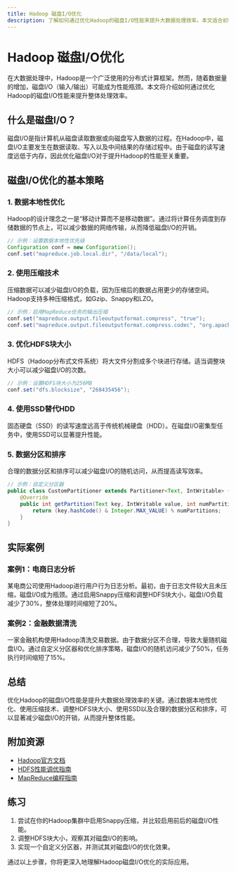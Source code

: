 ```yaml
---
title: Hadoop 磁盘I/O优化
description: 了解如何通过优化Hadoop的磁盘I/O性能来提升大数据处理效率。本文适合初学者，涵盖基本概念、优化策略、实际案例以及总结。
---
```


# Hadoop 磁盘I/O优化

在大数据处理中，Hadoop是一个广泛使用的分布式计算框架。然而，随着数据量的增加，磁盘I/O（输入/输出）可能成为性能瓶颈。本文将介绍如何通过优化Hadoop的磁盘I/O性能来提升整体处理效率。

## 什么是磁盘I/O？

磁盘I/O是指计算机从磁盘读取数据或向磁盘写入数据的过程。在Hadoop中，磁盘I/O主要发生在数据读取、写入以及中间结果的存储过程中。由于磁盘的读写速度远低于内存，因此优化磁盘I/O对于提升Hadoop的性能至关重要。

## 磁盘I/O优化的基本策略

### 1. 数据本地性优化

Hadoop的设计理念之一是“移动计算而不是移动数据”。通过将计算任务调度到存储数据的节点上，可以减少数据的网络传输，从而降低磁盘I/O的开销。

```java
// 示例：设置数据本地性优先级
Configuration conf = new Configuration();
conf.set("mapreduce.job.local.dir", "/data/local");
```

### 2. 使用压缩技术

压缩数据可以减少磁盘I/O的负载，因为压缩后的数据占用更少的存储空间。Hadoop支持多种压缩格式，如Gzip、Snappy和LZO。

```java
// 示例：启用MapReduce任务的输出压缩
conf.set("mapreduce.output.fileoutputformat.compress", "true");
conf.set("mapreduce.output.fileoutputformat.compress.codec", "org.apache.hadoop.io.compress.SnappyCodec");
```

### 3. 优化HDFS块大小

HDFS（Hadoop分布式文件系统）将大文件分割成多个块进行存储。适当调整块大小可以减少磁盘I/O的次数。

```java
// 示例：设置HDFS块大小为256MB
conf.set("dfs.blocksize", "268435456");
```

### 4. 使用SSD替代HDD

固态硬盘（SSD）的读写速度远高于传统机械硬盘（HDD）。在磁盘I/O密集型任务中，使用SSD可以显著提升性能。

### 5. 数据分区和排序

合理的数据分区和排序可以减少磁盘I/O的随机访问，从而提高读写效率。

```java
// 示例：自定义分区器
public class CustomPartitioner extends Partitioner<Text, IntWritable> {
    @Override
    public int getPartition(Text key, IntWritable value, int numPartitions) {
        return (key.hashCode() & Integer.MAX_VALUE) % numPartitions;
    }
}
```

## 实际案例

### 案例1：电商日志分析

某电商公司使用Hadoop进行用户行为日志分析。最初，由于日志文件较大且未压缩，磁盘I/O成为瓶颈。通过启用Snappy压缩和调整HDFS块大小，磁盘I/O负载减少了30%，整体处理时间缩短了20%。

### 案例2：金融数据清洗

一家金融机构使用Hadoop清洗交易数据。由于数据分区不合理，导致大量随机磁盘I/O。通过自定义分区器和优化排序策略，磁盘I/O的随机访问减少了50%，任务执行时间缩短了15%。

## 总结

优化Hadoop的磁盘I/O性能是提升大数据处理效率的关键。通过数据本地性优化、使用压缩技术、调整HDFS块大小、使用SSD以及合理的数据分区和排序，可以显著减少磁盘I/O的开销，从而提升整体性能。

## 附加资源

- [Hadoop官方文档](https://hadoop.apache.org/docs/current/)
- [HDFS性能调优指南](https://hadoop.apache.org/docs/current/hadoop-project-dist/hadoop-hdfs/HdfsPerformanceTuning.html)
- [MapReduce编程指南](https://hadoop.apache.org/docs/current/hadoop-mapreduce-client/hadoop-mapreduce-client-core/MapReduceTutorial.html)

## 练习

1. 尝试在你的Hadoop集群中启用Snappy压缩，并比较启用前后的磁盘I/O性能。
2. 调整HDFS块大小，观察其对磁盘I/O的影响。
3. 实现一个自定义分区器，并测试其对磁盘I/O的优化效果。

通过以上步骤，你将更深入地理解Hadoop磁盘I/O优化的实际应用。
